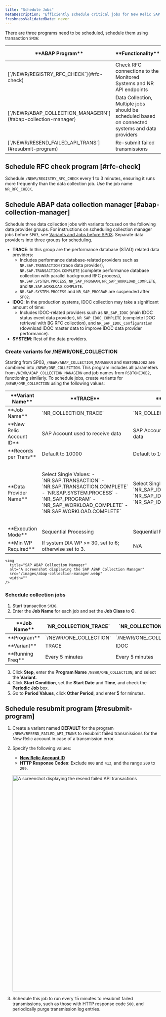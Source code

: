 ```yaml
---
title: "Schedule Jobs"
metaDescription: "Efficiently schedule critical jobs for New Relic SAP monitoring with our guide. Ensure optimal data flow with tailored frequencies for RFC checks, data collection, and error handling to maintain continuous system insights."
freshnessValidatedDate: never
---
```


There are three programs need to be scheduled, schedule them using transaction `SM36`:

<table>
    <thead>
        <tr>
            <th style={{ width: "400px" }}>
            **ABAP Program**
            </th>
            <th>
            **Functionality**
            </th>
            <th>
            **Recommended Frequency**
            </th>
        </tr>
    </thead>
    <tbody>
        <tr>
            <td>
              [`/NEWR/REGISTRY_RFC_CHECK`](#rfc-check)
            </td>
            <td>
              Check RFC connections to the Monitored Systems and NR API endpoints
            </td>
            <td>
              Every 3 minutes
            </td>
        </tr>
        <tr>
            <td>
              [`/NEWR/ABAP_COLLECTION_MANAGERN`](#abap-collection-manager)
            </td>
            <td>
              Data Collection, Multiple jobs should be scheduled based on connected systems and data providers
            </td>
            <td>
              Every 5 minutes
            </td>
        </tr>
        <tr>
            <td>
              [`/NEWR/RESEND_FAILED_API_TRANS`](#resubmit-program)
            </td>
            <td>
              Re-submit failed transmissions
            </td>
            <td>
              Every 15 minutes
            </td>
        </tr>
    </tbody>
</table>

## Schedule RFC check program [#rfc-check]

Schedule `/NEWR/REGISTRY_RFC_CHECK` every 1 to 3 minutes, ensuring it runs more frequently than the data collection job. Use the job name `NR_RFC_CHECK`.

## Schedule ABAP data collection manager [#abap-collection-manager]

Schedule three data collection jobs with variants focused on the following data provider groups. For instructions on scheduling collection manager jobs before `SP03`, see [Variants and Jobs before SP03](/docs/sap-solutions/additional-resources/variants-and-jobs-before-sp03). Separate data providers into three groups for scheduling.

- **TRACE**: In this group are the performance database (STAD) related data providers:
  - Includes performance database-related providers such as `NR.SAP.TRANSACTION` (trace data provider), `NR.SAP.TRANSACTION.COMPLETE` (complete performance database collection with parallel background RFC process), `NR.SAP.SYSTEM.PROCESS`, `NR_SAP_PROGRAM`, `NR_SAP_WORKLOAD_COMPLETE`, and `NR.SAP.WORKLOAD.COMPLETE`.
  - `NR.SAP.SYSTEM.PROCESS` and `NR_SAP_PROGRAM` are suspended after `SP02`.
- **IDOC**: In the production systems, IDOC collection may take a significant amount of time:
  - Includes IDOC-related providers such as `NR_SAP_IDOC` (main IDOC status event data provider), `NR_SAP_IDOC_COMPLETE` (complete IDOC retrieval with BG RFC collection), and `NR_SAP_IDOC_Configuration` (download IDOC master data to improve IDOC data provider performance).
- **SYSTEM**: Rest of the data providers.

### Create variants for /NEWR/ONE_COLLECTION

Starting from SP03, `/NEWR/ABAP_COLLECTION_MANAGERN` and `RSBTONEJOB2` are combined into `/NEWR/ONE_COLLECTION`. This program includes all parameters from `/NEWR/ABAP_COLLECTION_MANAGERN` and job names from `RSBTONEJOB2`, functioning similarly. To schedule jobs, create variants for `/NEWR/ONE_COLLECTION` using the following values:

<table>
    <thead>
        <tr>
            <th style={{ width: "200px" }}>
            **Variant Name**
            </th>
            <th>
            **TRACE**
            </th>
            <th>
            **IDOC**
            </th>
            <th>
            **SYSTEM**
            </th>
        </tr>
    </thead>
    <tbody>
        <tr>
            <td>
              **Job Name**
            </td>
            <td>
              `NR_COLLECTION_TRACE`
            </td>
            <td>
              `NR_COLLECTION_IDOC`
            </td>
            <td>
              `NR_COLLECTION_SYSTEM`
            </td>
        </tr>
        <tr>
            <td>
              **New Relic Account ID**
            </td>
            <td>
              SAP Account used to receive data
            </td>
            <td>
              SAP Account used to receive data
            </td>
            <td>
              SAP Account used to receive data
            </td>
        </tr>
        <tr>
            <td>
              **Records per Trans**
            </td>
            <td>
              Default to 10000
            </td>
            <td>
              Default to 10000
            </td>
            <td>
              Default to 10000
            </td>
        </tr>
        <tr>
            <td>
              **Data Provider Name**
            </td>
            <td>
              Select Single Values:
                - `NR.SAP.TRANSACTION`
                - `NR.SAP.TRANSACTION.COMPLETE`
                - `NR.SAP.SYSTEM.PROCESS`
                - `NR_SAP_PROGRAM`
                - `NR_SAP_WORKLOAD_COMPLETE`
                - `NR.SAP.WORKLOAD.COMPLETE`
            </td>
            <td>
              Select Single Values:
                - `NR_SAP_IDOC`
                - `NR_SAP_IDOC_COMPLETE`
                - `NR_SAP_IDOC_Configuration`
            </td>
            <td>
              Exclude Single Values:
                - `NR.SAP.TRANSACTION`
                - `NR.SAP.TRANSACTION.COMPLETE`
                - `NR.SAP.SYSTEM.PROCESS`
                - `NR_SAP_PROGRAM`
                - `NR_SAP_WORKLOAD_COMPLETE`
                - `NR.SAP.WORKLOAD.COMPLETE`
                - `NR_SAP_IDOC`
                - `NR_SAP_IDOC_COMPLETE`
                - `NR_SAP_IDOC_Configuration`
            </td>
        </tr>
        <tr>
            <td>
              **Execution Mode**
            </td>
            <td>
              Sequential Processing
            </td>
            <td>
              Sequential Processing
            </td>
            <td>
              Parallel Processing
            </td>
        </tr>
        <tr>
            <td>
              **Min WP Required**
            </td>
            <td>
              If system DIA WP >= 30, set to 6; otherwise set to 3.
            </td>
            <td>
              N/A
            </td>
            <td>
              If system DIA WP >= 30, set to 6; otherwise set to 3.
            </td>
        </tr>
    </tbody>
</table>

    <img
      title="SAP ABAP Collection Manager"
      alt="A screenshot displaying the SAP ABAP Collection Manager"
      src="/images/abap-collection-manager.webp"
      width=""
    />

### Schedule collection jobs

1. Start transaction `SM36`.
2. Enter the **Job Name** for each job and set the **Job Class** to **C**.

  <CollapserGroup>
    <Collapser
      id="job-names"
      title="Job Names"
    >
      <table>
        <thead>
            <tr>
                <th style={{ width: "200px" }}>
                **Job Name**
                </th>
                <th>
                `NR_COLLECTION_TRACE`
                </th>
                <th>
                `NR_COLLECTION_IDOC`
                </th>
                <th>
                `NR_COLLECTION_SYSTEM`
                </th>
            </tr>
        </thead>
        <tbody>
            <tr>
                <td>
                  **Program**
                </td>
                <td>
                  `/NEWR/ONE_COLLECTION`
                </td>
                <td>
                  `/NEWR/ONE_COLLECTION`
                </td>
                <td>
                  `/NEWR/ONE_COLLECTION`
                </td>
            </tr>
            <tr>
                <td>
                  **Variant**
                </td>
                <td>
                  TRACE
                </td>
                <td>
                  IDOC
                </td>
                <td>
                  SYSTEM
                </td>
            </tr>
            <tr>
                <td>
                  **Running Freq**
                </td>
                <td>
                  Every 5 minutes
                </td>
                <td>
                  Every 5 minutes
                </td>
                <td>
                  Every 5 minutes
                </td>
            </tr>
        </tbody>
      </table>
    </Collapser>
  </CollapserGroup>

3. Click **Step**, enter the **Program Name** `/NEWR/ONE_COLLECTION`, and select the **Variant**.
4. Click **Start Condition**, set the **Start Date** and **Time**, and check the **Periodic Job** box.
5. Go to **Period Values**, click **Other Period**, and enter **5** for minutes.

## Schedule resubmit program [#resubmit-program]

1. Create a variant named **DEFAULT** for the program `/NEWR/RESEND_FAILED_API_TRANS` to resubmit failed transmissions for the New Relic account in case of a transmission error.
2. Specify the following values:
   - [**New Relic Account ID**](/docs/accounts/accounts-billing/account-setup/account-id)
   - **HTTP Response Codes**: Exclude `000` and `413`, and the range `200` to `299`.

    <img
      title="Resend failed API transactions"
      alt="A screenshot displaying the resend failed API transactions"
      src="/images/resend-failed-api-transaction.webp"
      width="700"
    />

3. Schedule this job to run every 15 minutes to resubmit failed transmissions, such as those with HTTP response code `500`, and periodically purge transmission log entries.